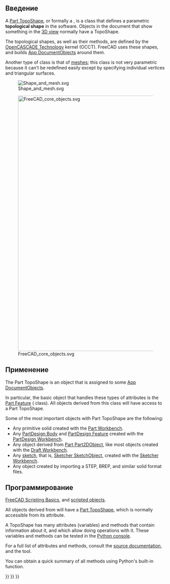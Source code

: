 <languages/>
{{TOCright}}

<span id="Introduction"></span>
== Введение ==

A [[Part_TopoShape|Part TopoShape]], or formally a {{incode|Part::TopoShape}}, is a class that defines a parametric '''topological shape''' in the software. Objects in the document that show something in the [[3D view|3D view]] normally have a TopoShape.

The topological shapes, as well as their methods, are defined by the [[OpenCASCADE|OpenCASCADE Technology]] kernel (OCCT). FreeCAD uses these shapes, and builds [[App_DocumentObject|App DocumentObjects]] around them.

Another type of class is that of [[Mesh|meshes]]; this class is not very parametric because it can't be redefined easily except by specifying individual vertices and triangular surfaces.

[[File:Shape_and_mesh.svg]]

{{Caption|Left: parametric [[Part_TopoShape|Part TopoShape]] defined by properties. Right: non-parametric [[Mesh|mesh]], defined by vertices and triangular surfaces.}}

[[File:FreeCAD_core_objects.svg|800px]]

{{Caption|Simplified diagram of the relationships between the core objects in the program. The {{incode|Part::TopoShape}} class is embedded in the {{incode|Part::Feature}} object and from there it is propagated to all objects that are derived from it.}}

<span id="Usage"></span>
==Применение==

The Part TopoShape is an object that is assigned to some [[App_DocumentObject|App DocumentObjects]].

In particular, the basic object that handles these types of attributes is the [[Part_Feature|Part Feature]] ({{incode|Part::Feature}} class). All objects derived from this class will have access to a Part TopoShape.

Some of the most important objects with Part TopoShape are the following: 
* Any primitive solid created with the [[Part_Workbench|Part Workbench]].
* Any [[PartDesign_Body|PartDesign Body]] and [[PartDesign_Feature|PartDesign Feature]] created with the [[PartDesign_Workbench|PartDesign Workbench]].
* Any object derived from [[Part_Part2DObject|Part Part2DObject]], like most objects created with the [[Draft_Workbench|Draft Workbench]].
* Any [[Sketch|sketch]], that is, [[Sketcher_SketchObject|Sketcher SketchObject]], created with the [[Sketcher_Workbench|Sketcher Workbench]].
* Any object created by importing a STEP, BREP, and similar solid format files.

<span id="Scripting"></span>
== Программирование ==

{{Emphasis|See also:}} [[FreeCAD Scripting Basics|FreeCAD Scripting Basics]], and [[scripted objects|scripted objects]].

All objects derived from {{incode|Part::Feature}} will have a [[Part TopoShape|Part TopoShape]], which is normally accessible from its {{incode|Shape}} attribute.
{{Code|code=
import FreeCAD as App

doc = App.newDocument()
obj = App.ActiveDocument.addObject("Part::Box", "Box")
print(obj.Shape)
}}

A TopoShape has many attributes (variables) and methods that contain information about it, and which allow doing operations with it. These variables and methods can be tested in the [[Python_console|Python console]].
{{Code|code=
print(obj.Shape.Area)
print(obj.Shape.BoundBox)
print(obj.Shape.CenterOfMass)
print(obj.Shape.ShapeType)

obj.Shape.check()
obj.Shape.copy()
obj.Shape.exportStep("my_file.step")
obj.Shape.exportStl("my_file.stl")
}}

For a full list of attributes and methods, consult the [[Source_documentation|source documentation]], and the {{Button|[[File:Std PythonHelp.svg|16px]] [[Std_PythonHelp|Std PythonHelp]]}} tool.

You can obtain a quick summary of all methods using Python's built-in {{incode|help()}} function.
{{Code|code=
help(obj.Shape)
}}


{{Part Tools navi{{#translation:}}}}
{{Document objects navi{{#translation:}}}}
{{Userdocnavi{{#translation:}}}}